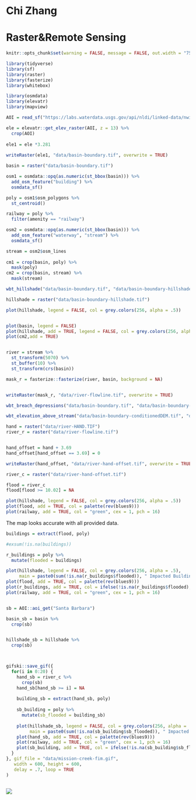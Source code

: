 # Chi Zhang

# Raster&Remote Sensing

```r
knitr::opts_chunk$set(warning = FALSE, message = FALSE, out.width = "75%", fig.align = 'center')

```

```r
library(tidyverse)
library(sf)
library(raster)
library(fasterize)
library(whitebox)

library(osmdata)
library(elevatr)
library(mapview)
```

```r
AOI = read_sf("https://labs.waterdata.usgs.gov/api/nldi/linked-data/nwissite/USGS-11119750/basin")

ele = elevatr::get_elev_raster(AOI, z = 13) %>%
  crop(AOI) 
  
ele1 = ele *3.281  
  
writeRaster(ele1, "data/basin-boundary.tif", overwrite = TRUE)

basin = raster("data/basin-boundary.tif")

osm1 = osmdata::opq(as.numeric(st_bbox(basin))) %>%
  add_osm_feature("building") %>%
  osmdata_sf()

poly = osm1$osm_polygons %>%
  st_centroid()

railway = poly %>%
  filter(amenity == "railway")

osm2 = osmdata::opq(as.numeric(st_bbox(basin))) %>%
  add_osm_feature("waterway", "stream") %>%
  osmdata_sf()

stream = osm2$osm_lines
  
cm1 = crop(basin, poly) %>%
  mask(poly)
cm2 = crop(basin, stream) %>%
  mask(stream)

```

```r
wbt_hillshade("data/basin-boundary.tif", "data/basin-boundary-hillshade.tif")

hillshade = raster("data/basin-boundary-hillshade.tif")

plot(hillshade, legend = FALSE, col = grey.colors(256, alpha = .5))


plot(basin, legend = FALSE)
plot(hillshade, add = TRUE, legend = FALSE, col = grey.colors(256, alpha = .5))
plot(cm2,add = TRUE)


river = stream %>%
  st_transform(5070) %>%
  st_buffer(10) %>%
  st_transform(crs(basin))

mask_r = fasterize::fasterize(river, basin, background = NA)


writeRaster(mask_r, "data/river-flowline.tif", overwrite = TRUE)

wbt_breach_depressions("data/basin-boundary.tif", "data/basin-boundary-conditionedDEM.tif")

wbt_elevation_above_stream("data/basin-boundary-conditionedDEM.tif", "data/river-flowline.tif", "data/river-HAND.tif")

hand = raster("data/river-HAND.TIF")
river_r = raster("data/river-flowline.tif")


hand_offset = hand + 3.69
hand_offset[hand_offset == 3.69] = 0

writeRaster(hand_offset, "data/river-hand-offset.tif", overwrite = TRUE)


```

```r
river_c = raster("data/river-hand-offset.tif")

flood = river_c
flood[flood >= 10.02] = NA

plot(hillshade, legend = FALSE, col = grey.colors(256, alpha = .5))
plot(flood, add = TRUE, col = palette(rev(blues9)))
plot(railway, add = TRUE, col = "green", cex = 1, pch = 16)
```

The map looks accurate with all provided data.

```r
buildings = extract(flood, poly)

#exsum(!is.na(buildings))

r_buildings = poly %>%
  mutate(flooded = buildings)

plot(hillshade, legend = FALSE, col = grey.colors(256, alpha = .5), 
     main = paste0(sum(!is.na(r_buildings$flooded)), " Impacted Buildings"))
plot(flood, add = TRUE, col = palette(rev(blues9)))
plot(r_buildings, add = TRUE, col = ifelse(!is.na(r_buildings$flooded), "red", "black"), pch = 16, cex = .08)
plot(railway, add = TRUE, col = "green", cex = 1, pch = 16)



```
```r
sb = AOI::aoi_get("Santa Barbara")

basin_sb = basin %>%
  crop(sb)


hillshade_sb = hillshade %>%
  crop(sb)



gifski::save_gif({
  for(i in 0:20) {
    hand_sb = river_c %>%
      crop(sb)
    hand_sb[hand_sb >= i] = NA
    
    building_sb = extract(hand_sb, poly)
    
    sb_building = poly %>%
      mutate(sb_flooded = building_sb)
    
    plot(hillshade_sb, legend = FALSE, col = grey.colors(256, alpha = .5), 
         main = paste0(sum(!is.na(sb_building$sb_flooded)), " Impacted Buildings,  ", i, " Foot Stage"))
    plot(hand_sb, add = TRUE, col = palette(rev(blues9)))
    plot(railway, add = TRUE, col = "green", cex = 1, pch = 16)
    plot(sb_building, add = TRUE, col = ifelse(!is.na(sb_building$sb_flooded), "red", "black"), pch = 20, cex = .08)
  }
}, gif_file = "data/mission-creek-fim.gif",
   width = 600, height = 600,
   delay = .7, loop = TRUE
)



```

![](data/mission-creek-fim.gif)
